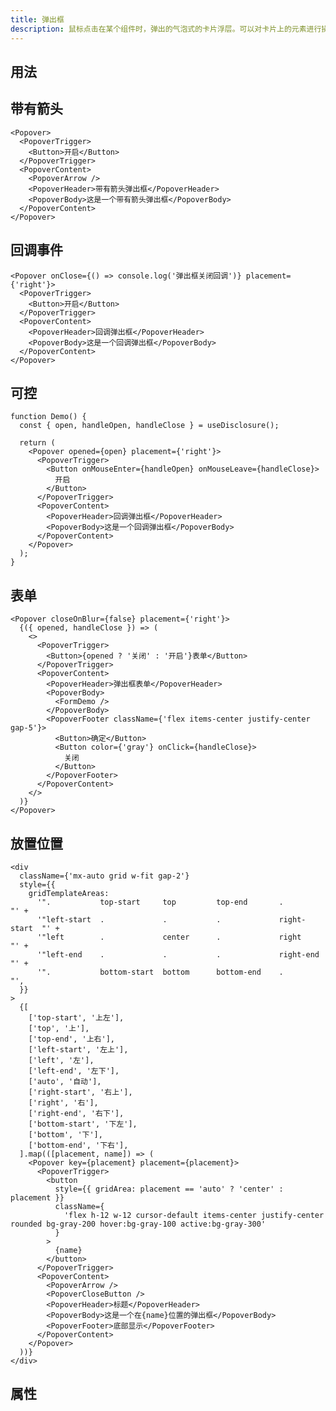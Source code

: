 ```yaml
---
title: 弹出框
description: 鼠标点击在某个组件时，弹出的气泡式的卡片浮层。可以对卡片上的元素进行操作。
---
```


## 用法

## 带有箭头

```tsx preview editable
<Popover>
  <PopoverTrigger>
    <Button>开启</Button>
  </PopoverTrigger>
  <PopoverContent>
    <PopoverArrow />
    <PopoverHeader>带有箭头弹出框</PopoverHeader>
    <PopoverBody>这是一个带有箭头弹出框</PopoverBody>
  </PopoverContent>
</Popover>
```

## 回调事件

```tsx preview editable
<Popover onClose={() => console.log('弹出框关闭回调')} placement={'right'}>
  <PopoverTrigger>
    <Button>开启</Button>
  </PopoverTrigger>
  <PopoverContent>
    <PopoverHeader>回调弹出框</PopoverHeader>
    <PopoverBody>这是一个回调弹出框</PopoverBody>
  </PopoverContent>
</Popover>
```

## 可控

```tsx preview editable
function Demo() {
  const { open, handleOpen, handleClose } = useDisclosure();

  return (
    <Popover opened={open} placement={'right'}>
      <PopoverTrigger>
        <Button onMouseEnter={handleOpen} onMouseLeave={handleClose}>
          开启
        </Button>
      </PopoverTrigger>
      <PopoverContent>
        <PopoverHeader>回调弹出框</PopoverHeader>
        <PopoverBody>这是一个回调弹出框</PopoverBody>
      </PopoverContent>
    </Popover>
  );
}
```

## 表单

```tsx preview editable
<Popover closeOnBlur={false} placement={'right'}>
  {({ opened, handleClose }) => (
    <>
      <PopoverTrigger>
        <Button>{opened ? '关闭' : '开启'}表单</Button>
      </PopoverTrigger>
      <PopoverContent>
        <PopoverHeader>弹出框表单</PopoverHeader>
        <PopoverBody>
          <FormDemo />
        </PopoverBody>
        <PopoverFooter className={'flex items-center justify-center gap-5'}>
          <Button>确定</Button>
          <Button color={'gray'} onClick={handleClose}>
            关闭
          </Button>
        </PopoverFooter>
      </PopoverContent>
    </>
  )}
</Popover>
```

## 放置位置

```tsx preview editable
<div
  className={'mx-auto grid w-fit gap-2'}
  style={{
    gridTemplateAreas:
      '".           top-start     top         top-end       .            "' +
      '"left-start  .             .           .             right-start  "' +
      '"left        .             center      .             right        "' +
      '"left-end    .             .           .             right-end    "' +
      '".           bottom-start  bottom      bottom-end    .            "',
  }}
>
  {[
    ['top-start', '上左'],
    ['top', '上'],
    ['top-end', '上右'],
    ['left-start', '左上'],
    ['left', '左'],
    ['left-end', '左下'],
    ['auto', '自动'],
    ['right-start', '右上'],
    ['right', '右'],
    ['right-end', '右下'],
    ['bottom-start', '下左'],
    ['bottom', '下'],
    ['bottom-end', '下右'],
  ].map(([placement, name]) => (
    <Popover key={placement} placement={placement}>
      <PopoverTrigger>
        <button
          style={{ gridArea: placement == 'auto' ? 'center' : placement }}
          className={
            'flex h-12 w-12 cursor-default items-center justify-center rounded bg-gray-200 hover:bg-gray-100 active:bg-gray-300'
          }
        >
          {name}
        </button>
      </PopoverTrigger>
      <PopoverContent>
        <PopoverArrow />
        <PopoverCloseButton />
        <PopoverHeader>标题</PopoverHeader>
        <PopoverBody>这是一个在{name}位置的弹出框</PopoverBody>
        <PopoverFooter>底部显示</PopoverFooter>
      </PopoverContent>
    </Popover>
  ))}
</div>
```

## 属性

<PropsTable componentName="Popover" />
